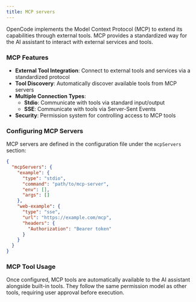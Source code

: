 ```yaml
---
title: MCP servers
---
```


OpenCode implements the Model Context Protocol (MCP) to extend its capabilities through external tools. MCP provides a standardized way for the AI assistant to interact with external services and tools.

### MCP Features

- **External Tool Integration**: Connect to external tools and services via a standardized protocol
- **Tool Discovery**: Automatically discover available tools from MCP servers
- **Multiple Connection Types**:
  - **Stdio**: Communicate with tools via standard input/output
  - **SSE**: Communicate with tools via Server-Sent Events
- **Security**: Permission system for controlling access to MCP tools

### Configuring MCP Servers

MCP servers are defined in the configuration file under the `mcpServers` section:

```json
{
  "mcpServers": {
    "example": {
      "type": "stdio",
      "command": "path/to/mcp-server",
      "env": [],
      "args": []
    },
    "web-example": {
      "type": "sse",
      "url": "https://example.com/mcp",
      "headers": {
        "Authorization": "Bearer token"
      }
    }
  }
}
```

### MCP Tool Usage

Once configured, MCP tools are automatically available to the AI assistant alongside built-in tools. They follow the same permission model as other tools, requiring user approval before execution.

